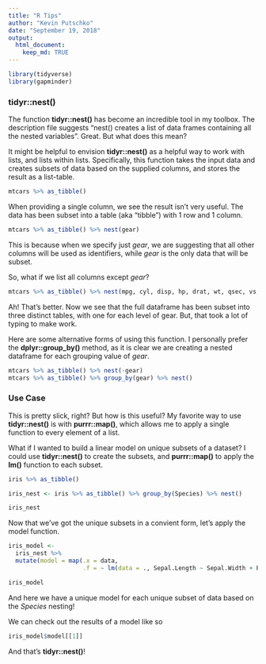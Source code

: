 ```yaml
---
title: "R Tips"
author: "Kevin Putschko"
date: "September 19, 2018"
output: 
  html_document:
    keep_md: TRUE
---
```


```r
library(tidyverse)
library(gapminder)
```

### tidyr::nest()

The function **tidyr::nest()** has become an incredible tool in my toolbox.  The description file suggests "nest() creates a list of data frames containing all the nested variables".  Great.  But what does this mean?

It might be helpful to envision **tidyr::nest()** as a helpful way to work with lists, and lists within lists.  Specifically, this function takes the input data and creates subsets of data based on the supplied columns, and stores the result as a list-table.



```r
mtcars %>% as_tibble()
```

When providing a single column, we see the result isn't very useful.  The data has been subset into a table (aka "tibble") with 1 row and 1 column.

```r
mtcars %>% as_tibble() %>% nest(gear)
```

This is because when we specify just *gear*, we are suggesting that all other columns will be used as identifiers, while *gear* is the only data that will be subset.

So, what if we list all columns except *gear*?

```r
mtcars %>% as_tibble() %>% nest(mpg, cyl, disp, hp, drat, wt, qsec, vs, am, carb)
```

Ah! That's better.  Now we see that the full dataframe has been subset into three distinct tables, with one for each level of gear.  But, that took a lot of typing to make work.

Here are some alternative forms of using this function.  I personally prefer the **dplyr::group_by()** method, as it is clear we are creating a nested dataframe for each grouping value of *gear*.

```r
mtcars %>% as_tibble() %>% nest(-gear)
mtcars %>% as_tibble() %>% group_by(gear) %>% nest()
```


### Use Case

This is pretty slick, right?  But how is this useful?  My favorite way to use **tidyr::nest()** is with **purrr::map()**, which allows me to apply a single function to every element of a list.

What if I wanted to build a linear model on unique subsets of a dataset?  I could use **tidyr::nest()** to create the subsets, and **purrr::map()** to apply the **lm()** function to each subset. 

```r
iris %>% as_tibble()

iris_nest <- iris %>% as_tibble() %>% group_by(Species) %>% nest()

iris_nest
```

Now that we've got the unique subsets in a convient form, let's apply the model function.

```r
iris_model <- 
  iris_nest %>% 
  mutate(model = map(.x = data, 
                     .f = ~ lm(data = ., Sepal.Length ~ Sepal.Width + Petal.Length)))

iris_model
```

And here we have a unique model for each unique subset of data based on the *Species* nesting!

We can check out the results of a model like so

```r
iris_model$model[[1]]
```

And that's **tidyr::nest()**!
